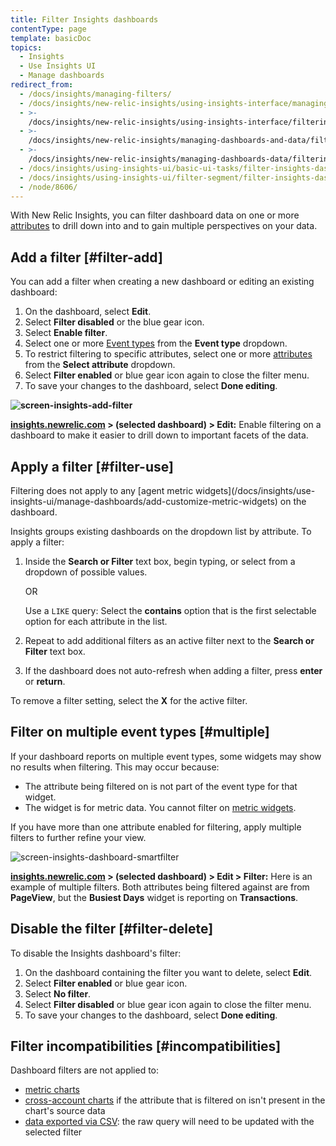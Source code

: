 ```yaml
---
title: Filter Insights dashboards
contentType: page
template: basicDoc
topics:
  - Insights
  - Use Insights UI
  - Manage dashboards
redirect_from:
  - /docs/insights/managing-filters/
  - /docs/insights/new-relic-insights/using-insights-interface/managing-filters/
  - >-
    /docs/insights/new-relic-insights/using-insights-interface/filtering-dashboards/
  - >-
    /docs/insights/new-relic-insights/managing-dashboards-and-data/filtering-dashboards/
  - >-
    /docs/insights/new-relic-insights/managing-dashboards-data/filtering-dashboards/
  - /docs/insights/using-insights-ui/basic-ui-tasks/filter-insights-dashboards/
  - /docs/insights/using-insights-ui/filter-segment/filter-insights-dashboards/
  - /node/8606/
---
```


With New Relic Insights, you can filter dashboard data on one or more [attributes](/docs/insights/new-relic-insights/decorating-events/insights-attributes) to drill down into and to gain multiple perspectives on your data.

## Add a filter [#filter-add]

You can add a filter when creating a new dashboard or editing an existing dashboard:

1. On the dashboard, select **Edit**.
2. Select **Filter disabled** or the blue gear icon.
3. Select **Enable filter**.
4. Select one or more [Event types](/docs/insights/new-relic-insights/understanding-insights/new-relic-insights#database) from the **Event type** dropdown.
5. To restrict filtering to specific attributes, select one or more [attributes](/docs/insights/new-relic-insights/decorating-events/insights-attributes) from the **Select attribute** dropdown.
6. Select **Filter enabled** or blue gear icon again to close the filter menu.
7. To save your changes to the dashboard, select **Done editing**.

**![screen-insights-add-filter](./images/screen-insights-add-filter_0.png "screen-insights-add-filter")**

**[insights.newrelic.com](https://insights.newrelic.com) > (selected dashboard) > Edit:** Enable filtering on a dashboard to make it easier to drill down to important facets of the data.

## Apply a filter [#filter-use]

<Callout variant="tip">
  Filtering does not apply to any [agent metric widgets](/docs/insights/use-insights-ui/manage-dashboards/add-customize-metric-widgets) on the dashboard.
</Callout>

Insights groups existing dashboards on the dropdown list by attribute. To apply a filter:

1. Inside the **Search or Filter** text box, begin typing, or select from a dropdown of possible values.

   OR

   Use a `LIKE` query: Select the **contains** option that is the first selectable option for each attribute in the list.
2. Repeat to add additional filters as an active filter next to the **Search or Filter** text box.
3. If the dashboard does not auto-refresh when adding a filter, press **enter** or **return**.

To remove a filter setting, select the **X** for the active filter.

## Filter on multiple event types [#multiple]

If your dashboard reports on multiple event types, some widgets may show no results when filtering. This may occur because:

* The attribute being filtered on is not part of the event type for that widget.
* The widget is for metric data. You cannot filter on [metric widgets](/docs/insights/new-relic-insights/managing-dashboards-data/add-customize-metric-widgets).

If you have more than one attribute enabled for filtering, apply multiple filters to further refine your view.

![screen-insights-dashboard-smartfilter](./images/screen-insights-dashboard-smartfilter_0.png "screen-insights-dashboard-smartfilter")

**[insights.newrelic.com](https://insights.newrelic.com) > (selected dashboard) > Edit > Filter:** Here is an example of multiple filters. Both attributes being filtered against are from **PageView**, but the **Busiest Days** widget is reporting on **Transactions**.

## Disable the filter [#filter-delete]

To disable the Insights dashboard's filter:

1. On the dashboard containing the filter you want to delete, select **Edit**.
2. Select **Filter enabled** or blue gear icon.
3. Select **No filter**.
4. Select **Filter disabled** or blue gear icon again to close the filter menu.
5. To save your changes to the dashboard, select **Done editing**.

## Filter incompatibilities [#incompatibilities]

Dashboard filters are not applied to:

* [metric charts](/docs/insights/use-insights-ui/manage-dashboards/add-customize-metric-widgets)
* [cross-account charts](/docs/insights/use-insights-ui/manage-dashboards/copy-chart-another-insights-accounts-dashboard) if the attribute that is filtered on isn't present in the chart's source data
* [data exported via CSV](/docs/insights/use-insights-ui/export-data/export-insights-data-csv-file): the raw query will need to be updated with the selected filter
